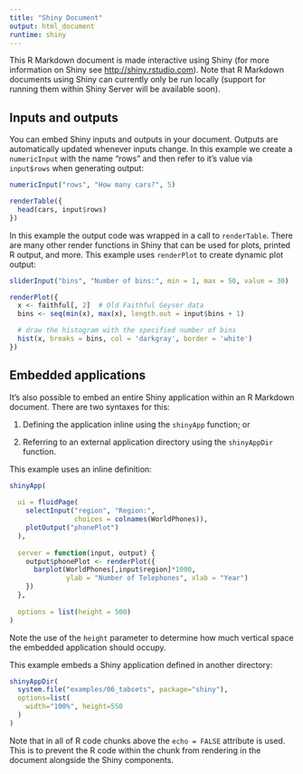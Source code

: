 ```yaml
---
title: "Shiny Document"
output: html_document
runtime: shiny
---
```


This R Markdown document is made interactive using Shiny (for more information on Shiny see <http://shiny.rstudio.com>). Note that R Markdown documents using Shiny can currently only be run locally (support for running them within Shiny Server will be available soon).

## Inputs and outputs

You can embed Shiny inputs and outputs in your document. Outputs are automatically updated whenever inputs change. In this example we create a `numericInput` with the name "rows" and then refer to it's value via `input$rows` when generating output:

```r
numericInput("rows", "How many cars?", 5)

renderTable({
  head(cars, input$rows)
})
```

In this example the output code was wrapped in a call to `renderTable`. There are many other render functions in Shiny that can be used for plots, printed R output, and more. This example uses `renderPlot` to create dynamic plot output:

```r
sliderInput("bins", "Number of bins:", min = 1, max = 50, value = 30)

renderPlot({
  x <- faithful[, 2]  # Old Faithful Geyser data
  bins <- seq(min(x), max(x), length.out = input$bins + 1)

  # draw the histogram with the specified number of bins
  hist(x, breaks = bins, col = 'darkgray', border = 'white')
})
```

## Embedded applications

It's also possible to embed an entire Shiny application within an R Markdown document. There are two syntaxes for this: 

1) Defining the application inline using the `shinyApp` function; or

2) Referring to an external application directory using the `shinyAppDir` function.

This example uses an inline definition:

```r
shinyApp(
  
  ui = fluidPage(
    selectInput("region", "Region:", 
                choices = colnames(WorldPhones)),
    plotOutput("phonePlot")
  ),
  
  server = function(input, output) {
    output$phonePlot <- renderPlot({
      barplot(WorldPhones[,input$region]*1000, 
              ylab = "Number of Telephones", xlab = "Year")
    })
  },
  
  options = list(height = 500)
)
```

Note the use of the `height` parameter to determine how much vertical space the embedded application should occupy.

This example embeds a Shiny application defined in another directory:

```r
shinyAppDir(
  system.file("examples/06_tabsets", package="shiny"),
  options=list(
    width="100%", height=550
  )
)
```

Note that in all of R code chunks above the `echo = FALSE` attribute is used. This is to prevent the R code within the chunk from rendering in the document alongside the Shiny components.


